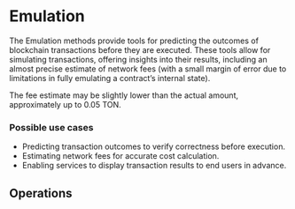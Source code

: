 

# Emulation<SwaggerLink tag={SWAGGER_TAGS.EMULATION} />

The Emulation methods provide tools for predicting the outcomes of blockchain transactions before they are executed. These tools allow for simulating transactions, offering insights into their results, including an almost precise estimate of network fees (with a small margin of error due to limitations in fully emulating a contract’s internal state).

<Callout type="info" emoji="ℹ️">
  The fee estimate may be slightly lower than the actual amount, approximately up to 0.05 TON.
</Callout>

### Possible use cases
- Predicting transaction outcomes to verify correctness before execution.
- Estimating network fees for accurate cost calculation.
- Enabling services to display transaction results to end users in advance.


## Operations

<SchemaLoader tag={SWAGGER_TAGS.EMULATION} />
